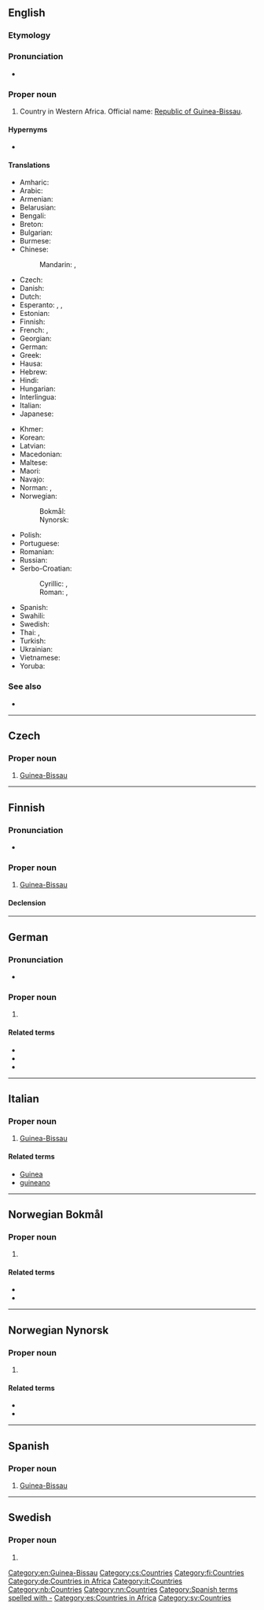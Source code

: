{{also|Guinea Bissau}}
==English==
{{wikipedia}}

===Etymology===
{{compound|lang=en|Guinea|Bissau}}

===Pronunciation===
* {{audio|En-us-Guinea-Bissau.ogg|Audio (US)|lang=en}}

===Proper noun===
{{en-proper noun|head=[[Guinea]]-[[Bissau]]}}

# Country in Western Africa. Official name: [[Republic of Guinea-Bissau]].

====Hypernyms====
* {{l|en|Subsahara}}

====Translations====
{{trans-top|Republic of Guinea-Bissau}}
* Amharic: {{t|am|ጊኔ-ቢሳው}}
* Arabic: {{t|ar|غِينِيَّا بِيسَاو|f|tr=ḡiniyyā bisāw}}
* Armenian: {{t|hy|Գվինեա Բիսաու}}
* Belarusian: {{t|be|Гвіне́я-Біса́у|f}}
* Bengali: {{t|bn|গিনি-বিসাউ|sc=Beng|tr=gini-bisāu}}
* Breton: {{t|br|Ginea-Bissau}}
* Bulgarian: {{t|bg|Гвинея-Бисау|f|tr=Gvineja-Bisau|sc=Cyrl}}
* Burmese: {{t|my|ဂင်းနီဗစ်ဆော}}
* Chinese:
*: Mandarin: {{t+|cmn|幾內亞比紹|sc=Hani}}, {{t+|cmn|几内亚比绍|tr=Jǐnèiyà Bǐshào|sc=Hani}}
* Czech: {{t+|cs|Guinea-Bissau|f}}
* Danish: {{t+|da|Guinea-Bissau}}
* Dutch: {{t+|nl|Guinee-Bissau}}
* Esperanto: {{t|eo|Gvineo-Bisaŭo}}, {{t|eo|Gvineo-Bisaŭa}}, {{t|eo|Gvineo Bisaŭa}}
* Estonian: {{t+|et|Guinea-Bissau}}
* Finnish: {{t+|fi|Guinea-Bissau}}
* French: {{t+|fr|Guinée-Bissao}}, {{t+|fr|Guinée-Bissau}}
* Georgian: {{t|ka|გვინეა-ბისაუ}}
* German: {{t+|de|Guinea-Bissau}}
* Greek: {{t|el|Γουινέα-Μπισσάου}}
* Hausa: {{t|ha|Gini Bisau}}
* Hebrew: {{t|he|גינאה ביסאו|tr=gineh bisau|sc=Hebr}}
* Hindi: {{t+|hi|गिनी-बिसाऊ|tr=ginī-bisāū|sc=Deva}}
* Hungarian: {{t+|hu|Bissau-Guinea}}
* Interlingua: {{t|ia|Guinea-Bissau}}
* Italian: {{t|it|Guinea Bissau}}
* Japanese: {{t|ja|ギニアビサウ|tr=Ginia Bisau}}
{{trans-mid}}
* Khmer: {{t-needed|km}}
* Korean: {{t+|ko|기니비사우|tr=Ginibisau}}
* Latvian: {{t|lv|Gvineja-Bisava|f}}
* Macedonian: {{t|mk|Гвинеја-Бисао|f|tr=Gvinéja-Bisáo|sc=Cyrl}}
* Maltese: {{t|mt|Gwinea Bissaw|alt=il-Gwinea Bissaw}}
* Maori: {{t|mi|Kini Pihō}}
* Navajo: {{t|nv|Gíní Bisó}}
* Norman: {{t|nrf|Petite-Gùinaée|f}} {{qual|Guernsey}}, {{t|nrf|Dginnée-Bissau|f}} {{qual|Jersey}}
* Norwegian:
*: Bokmål: {{t+|nb|Guinea-Bissau}}
*: Nynorsk: {{t+|nn|Guinea-Bissau}}
* Polish: {{t+|pl|Gwinea Bissau}}
* Portuguese: {{t+|pt|Guiné-Bissau}}
* Romanian: {{t+|ro|Guineea-Bissau|f}}
* Russian: {{t+|ru|Гвине́я-Биса́у|f}}
* Serbo-Croatian:
*: Cyrillic: {{t|sh|Гвинеја Бисао|f|sc=Cyrl}}, {{t|sh|Гвинеја Бисау|f}}
*: Roman: {{t|sh|Gvineja Bisao|f}}, {{t+|sh|Gvineja Bisau|f}}
* Spanish: {{t+|es|Guinea-Bissau|f}}
* Swahili: {{t+|sw|Ginebisau}}
* Swedish: {{t+|sv|Guinea-Bissau}}
* Thai: {{t+|th|ประเทศกินี-บิสเซา|tr=bpràtâyt gìnee-bìtsao}}, {{t|th|กินี-บิสเซา}}
* Turkish: {{t|tr|Gine-Bissau}}
* Ukrainian: {{t+|uk|Гвінея-Бісау|tr=Hvineja-Bisau|sc=Cyrl}}
* Vietnamese: {{t|vi|Ghi-nê Bít-xao}}
* Yoruba: {{t|yo|Gene-Busau}}
{{trans-bottom}}

===See also===
* {{l|en|Appendix:Countries of the world|Countries of the world}}

[[Category:en:Guinea-Bissau]]

----

==Czech==

===Proper noun===
{{cs-proper noun|g=f}}

# [[#English|Guinea-Bissau]]

[[Category:cs:Countries]]

----

==Finnish==
{{wikipedia|lang=fi}}

===Pronunciation===
* {{fi-IPA|ginea-bissau}}

===Proper noun===
{{fi-proper noun}}

# [[#English|Guinea-Bissau]]

====Declension====
{{fi-decl-rosé|n=sg|Guinea-Bissau|a}}

[[Category:fi:Countries]]

----

==German==
{{wikipedia|lang=de}}

===Pronunciation===
* {{audio|De-Guinea-Bissau.ogg|Audio|lang=de}}

===Proper noun===
{{de-proper noun|n}}

# {{l|en|Guinea-Bissau}}

====Related terms====
* {{l|de|Guinea-Bissauer}}
* {{l|de|Guinea-Bissauerin}}
* {{l|de|guinea-bissauisch}}

[[Category:de:Countries in Africa]]

----

==Italian==
{{wikipedia|lang=it}}

===Proper noun===
{{head|it|proper noun|g=f}}

# [[#English|Guinea-Bissau]]

====Related terms====
* [[Guinea]]
* [[guineano]]

[[Category:it:Countries]]

----

==Norwegian Bokmål==
{{wikipedia|lang=no}}

===Proper noun===
{{head|nb|proper noun|head=[[Guinea]]-[[Bissau]]}}

# {{l|en|Guinea-Bissau}}

====Related terms====
* {{l|nb|bissauguineaner}}
* {{l|nb|bissauguineansk}}

[[Category:nb:Countries]]

----

==Norwegian Nynorsk==
{{wikipedia|lang=nn}}

===Proper noun===
{{head|nn|proper noun|head=[[Guinea]]-[[Bissau]]}}

# {{l|en|Guinea-Bissau}}

====Related terms====
* {{l|nn|bissauguineanar}}
* {{l|nn|bissauguineansk}}

[[Category:nn:Countries]]

----

==Spanish==

===Proper noun===
{{es-proper noun|f}}

# [[#English|Guinea-Bissau]]

[[Category:Spanish terms spelled with -]]
[[Category:es:Countries in Africa]]

----

==Swedish==
{{wikipedia|lang=sv}}

===Proper noun===
{{sv-proper noun|n}}

# {{l|en|Guinea-Bissau}}

[[Category:sv:Countries]]